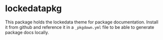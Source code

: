 # lockedatapkg

This package holds the lockedata theme for package documentation. Install it from github and reference it in a `_pkgdown.yml` file to be able to generate package docs locally.
